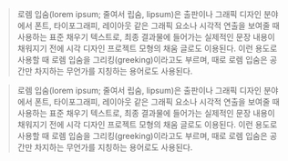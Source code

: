 > 로렘 입숨(lorem ipsum; 줄여서 립숨, lipsum)은 출판이나 그래픽 디자인 분야에서 폰트, 타이포그래피, 레이아웃 같은 그래픽 요소나 시각적 연출을 보여줄 때 사용하는 표준 채우기 텍스트로, 최종 결과물에 들어가는 실제적인 문장 내용이 채워지기 전에 시각 디자인 프로젝트 모형의 채움 글로도 이용된다. 이런 용도로 사용할 때 로렘 입숨을 그리킹(greeking)이라고도 부르며, 때로 로렘 입숨은 공간만 차지하는 무언가를 지칭하는 용어로도 사용된다.



> 로렘 입숨(lorem ipsum; 줄여서 립숨, lipsum)은
>    출판이나 그래픽 디자인 분야에서 폰트, 타이포그래피, 레이아웃 같은
>         그래픽 요소나 시각적 연출을 보여줄 때 사용하는 표준 채우기 텍스트로,
>     최종 결과물에 들어가는 실제적인 문장 내용이 채워지기 전에
> 시각 디자인 프로젝트 모형의 채움 글로도 이용된다.
>   이런 용도로 사용할 때 로렘 입숨을 그리킹(greeking)이라고도 부르며,
>  때로 로렘 입숨은 공간만 차지하는 무언가를 지칭하는 용어로도 사용된다.
